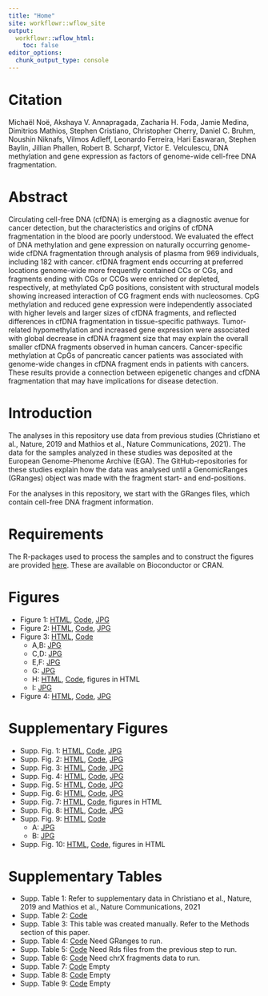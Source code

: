```yaml
---
title: "Home"
site: workflowr::wflow_site
output:
  workflowr::wflow_html:
    toc: false
editor_options:
  chunk_output_type: console
---
```


# Citation
Michaël Noë, Akshaya V. Annapragada, Zacharia H. Foda, Jamie Medina, Dimitrios Mathios, Stephen Cristiano, Christopher Cherry, Daniel C. Bruhm, Noushin Niknafs, Vilmos Adleff, Leonardo Ferreira, Hari Easwaran, Stephen Baylin, Jillian Phallen, Robert B. Scharpf, Victor E. Velculescu,
DNA methylation and gene expression as factors of genome-wide cell-free DNA fragmentation.

# Abstract
Circulating cell-free DNA (cfDNA) is emerging as a diagnostic avenue for cancer detection, but the characteristics and origins of cfDNA fragmentation in the blood are poorly understood. We evaluated the effect of DNA methylation and gene expression on naturally occurring genome- wide cfDNA fragmentation through analysis of plasma from 969 individuals, including 182 with cancer. cfDNA fragment ends occurring at preferred locations genome-wide more frequently contained CCs or CGs, and fragments ending with CGs or CCGs were enriched or depleted, respectively, at methylated CpG positions, consistent with structural models showing increased interaction of CG fragment ends with nucleosomes. CpG methylation and reduced gene expression were independently associated with higher levels and larger sizes of cfDNA fragments, and reflected differences in cfDNA fragmentation in tissue-specific pathways. Tumor-related hypomethylation and increased gene expression were associated with global decrease in cfDNA fragment size that may explain the overall smaller cfDNA fragments observed in human cancers. Cancer-specific methylation at CpGs of pancreatic cancer patients was associated with genome-wide changes in cfDNA fragment ends in patients with cancers. These results provide a connection between epigenetic changes and cfDNA fragmentation that may have implications for disease detection.

# Introduction
The analyses in this repository use data from previous studies (Christiano et al., Nature, 2019 and Mathios et al., Nature Communications, 2021). The data for the samples analyzed in these studies was deposited at the European Genome-Phenome Archive (EGA). The GitHub-repositories for these studies explain how the data was analysed until a GenomicRanges (GRanges) object was made with the fragment start- and end-positions.

For the analyses in this repository, we start with the GRanges files, which contain cell-free DNA fragment information.

# Requirements
The R-packages used to process the samples and to construct the figures are provided [here](../docs/SessionInfo.html). These are available on Bioconductor or CRAN.

# Figures
- Figure 1: [HTML](../docs/Figure1.html), [Code](../analysis/Figure1.Rmd), [JPG](../docs/figure/Fig_1.jpg) 
- Figure 2: [HTML](../docs/Figure2.html), [Code](../analysis/Figure2.Rmd), [JPG](../docs/figure/Fig_2.jpg)
- Figure 3: [HTML](../docs/Figure3.html), [Code](../analysis/Figure3.Rmd)
  - A,B: [JPG](../docs/figure/Fig_3AB.jpg)
  - C,D: [JPG](../docs/figure/Fig_3CD.jpg)
  - E,F: [JPG](../docs/figure/Fig_3EF.jpg)
  - G: [JPG](../docs/figure/Fig_3G.jpg)
  - H: [HTML](../docs/Figure3H.html), [Code](../analysis/Figure3H.Rmd), figures in HTML 
  - I: [JPG](../docs/figure/Fig_3I.jpg) 
- Figure 4: [HTML](../docs/Figure4.html), [Code](../analysis/Figure4.Rmd), [JPG](../docs/figure/Fig_4.jpg)

# Supplementary Figures
- Supp. Fig. 1: [HTML](../docs/Supplementary_Figure1.html), [Code](../analysis/Supplementary_Figure1.Rmd), [JPG](../docs/figure/Supplementary_Fig_1.jpg)
- Supp. Fig. 2: [HTML](../docs/Supplementary_Figure2.html), [Code](../analysis/Supplementary_Figure2.Rmd), [JPG](../docs/figure/Supplementary_Fig_2.jpg)
- Supp. Fig. 3: [HTML](../docs/Supplementary_Figure3.html), [Code](../analysis/Supplementary_Figure3.Rmd), [JPG](../docs/figure/Supplementary_Fig_3.jpg)
- Supp. Fig. 4: [HTML](../docs/Supplementary_Figure4.html), [Code](../analysis/Supplementary_Figure4.Rmd), [JPG](../docs/figure/Supplementary_Fig_4.jpg)
- Supp. Fig. 5: [HTML](../docs/Supplementary_Figure5.html), [Code](../analysis/Supplementary_Figure5.Rmd), [JPG](../docs/figure/Supplementary_Fig_5.jpg)
- Supp. Fig. 6: [HTML](../docs/Supplementary_Figure6.html), [Code](../analysis/Supplementary_Figure6.Rmd), [JPG](../docs/figure/Supplementary_Fig_6.jpg)
- Supp. Fig. 7: [HTML](../docs/Supplementary_Figure7.html), [Code](../analysis/Supplementary_Figure7.Rmd), figures in HTML
- Supp. Fig. 8: [HTML](../docs/Supplementary_Figure8.html), [Code](../analysis/Supplementary_Figure8.Rmd), [JPG](../docs/figure/Supplementary_Fig_8.jpg)
- Supp. Fig. 9: [HTML](../docs/Supplementary_Figure9.html), [Code](../analysis/Supplementary_Figure9.Rmd)
  - A: [JPG](../docs/figure/Supplementary_Fig_9A.jpg) 
  - B: [JPG](../docs/figure/Supplementary_Fig_9B.jpg)  
- Supp. Fig. 10: [HTML](../docs/Supplementary_Figure10.html), [Code](../analysis/Supplementary_Figure10.Rmd), figures in HTML

# Supplementary Tables
- Supp. Table 1: Refer to supplementary data in Christiano et al., Nature, 2019 and Mathios et al., Nature Communications, 2021 
- Supp. Table 2: [Code](../code/SuppTable2.Rmd)
- Supp. Table 3: This table was created manually. Refer to the Methods section of this paper. 
- Supp. Table 4: [Code](../code/SuppTable4.Rmd) Need GRanges to run.
- Supp. Table 5: [Code](../code/SuppTable5.Rmd) Need Rds files from the previous step to run.
- Supp. Table 6: [Code](../code/SuppTable6.Rmd) Need chrX fragments data to run.
- Supp. Table 7: [Code]() Empty
- Supp. Table 8: [Code]() Empty
- Supp. Table 9: [Code]() Empty


